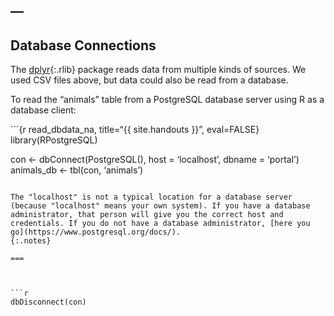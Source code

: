 ---
---

## Database Connections

The [dplyr](){:.rlib} package reads data from multiple kinds of sources. We used CSV files above, but data could also be read from a database.

To read the "animals" table from a PostgreSQL database server using R as a database client:

```{r read_dbdata_na, title="{{ site.handouts }}", eval=FALSE}
library(RPostgreSQL)

con <- dbConnect(PostgreSQL(), host = 'localhost', dbname = 'portal')
animals_db <- tbl(con, 'animals')
```

The "localhost" is not a typical location for a database server (because "localhost" means your own system). If you have a database administrator, that person will give you the correct host and credentials. If you do not have a database administrator, [here you go](https://www.postgresql.org/docs/).
{:.notes}

===



```r
dbDisconnect(con)
```
